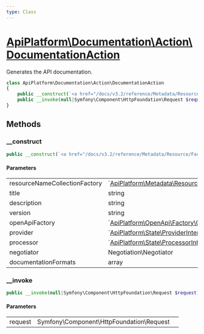 ```yaml
---
type: Class
---
```


# [ApiPlatform\Documentation\Action\DocumentationAction](/docs/v3.2/reference/Documentation/Action/DocumentationAction)

Generates the API documentation.


```php
class ApiPlatform\Documentation\Action\DocumentationAction
{
    public __construct(`<a href="/docs/v3.2/reference/Metadata/Resource/Factory/ResourceNameCollectionFactoryInterface">ApiPlatform\Metadata\Resource\Factory\ResourceNameCollectionFactoryInterface</a>` $resourceNameCollectionFactory, string $title, string $description, string $version, null|`<a href="/docs/v3.2/reference/OpenApi/Factory/OpenApiFactoryInterface">ApiPlatform\OpenApi\Factory\OpenApiFactoryInterface</a>` $openApiFactory, null|`<a href="/docs/v3.2/reference/State/ProviderInterface">ApiPlatform\State\ProviderInterface</a>` $provider, null|`<a href="/docs/v3.2/reference/State/ProcessorInterface">ApiPlatform\State\ProcessorInterface</a>` $processor, null|Negotiation\Negotiator $negotiator, array $documentationFormats)
    public __invoke(null|Symfony\Component\HttpFoundation\Request $request): `<a href="/docs/v3.2/reference/Documentation/DocumentationInterface">ApiPlatform\Documentation\DocumentationInterface</a>`|`<a href="/docs/v3.2/reference/OpenApi/OpenApi">ApiPlatform\OpenApi\OpenApi</a>`|Symfony\Component\HttpFoundation\Response
}
```
## Methods

### __construct



```php
public __construct(`<a href="/docs/v3.2/reference/Metadata/Resource/Factory/ResourceNameCollectionFactoryInterface">ApiPlatform\Metadata\Resource\Factory\ResourceNameCollectionFactoryInterface</a>` $resourceNameCollectionFactory, string $title, string $description, string $version, null|`<a href="/docs/v3.2/reference/OpenApi/Factory/OpenApiFactoryInterface">ApiPlatform\OpenApi\Factory\OpenApiFactoryInterface</a>` $openApiFactory, null|`<a href="/docs/v3.2/reference/State/ProviderInterface">ApiPlatform\State\ProviderInterface</a>` $provider, null|`<a href="/docs/v3.2/reference/State/ProcessorInterface">ApiPlatform\State\ProcessorInterface</a>` $processor, null|Negotiation\Negotiator $negotiator, array $documentationFormats)
```

#### Parameters

<table><tbody>
<tr><td>resourceNameCollectionFactory</td><td>`<a href="/docs/v3.2/reference/Metadata/Resource/Factory/ResourceNameCollectionFactoryInterface">ApiPlatform\Metadata\Resource\Factory\ResourceNameCollectionFactoryInterface</a>`</td><td></td></tr><tr><td>title</td><td>string</td><td></td></tr><tr><td>description</td><td>string</td><td></td></tr><tr><td>version</td><td>string</td><td></td></tr><tr><td>openApiFactory</td><td>`<a href="/docs/v3.2/reference/OpenApi/Factory/OpenApiFactoryInterface">ApiPlatform\OpenApi\Factory\OpenApiFactoryInterface</a>`</td><td></td></tr><tr><td>provider</td><td>`<a href="/docs/v3.2/reference/State/ProviderInterface">ApiPlatform\State\ProviderInterface</a>`</td><td></td></tr><tr><td>processor</td><td>`<a href="/docs/v3.2/reference/State/ProcessorInterface">ApiPlatform\State\ProcessorInterface</a>`</td><td></td></tr><tr><td>negotiator</td><td>Negotiation\Negotiator</td><td></td></tr><tr><td>documentationFormats</td><td>array</td><td></td></tr>
</tbody>
</table>

### __invoke



```php
public __invoke(null|Symfony\Component\HttpFoundation\Request $request): `<a href="/docs/v3.2/reference/Documentation/DocumentationInterface">ApiPlatform\Documentation\DocumentationInterface</a>`|`<a href="/docs/v3.2/reference/OpenApi/OpenApi">ApiPlatform\OpenApi\OpenApi</a>`|Symfony\Component\HttpFoundation\Response
```

#### Parameters

<table><tbody>
<tr><td>request</td><td>Symfony\Component\HttpFoundation\Request</td><td></td></tr>
</tbody>
</table>
